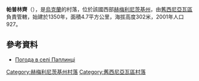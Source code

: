 {{coord|49|38|29|N|27|41|39|E|scale:100000|display=title}}

'''帕普林齊'''（{{lang-uk|Паплинці}}），是[[烏克蘭|烏克蘭]]的村落，位於該國西部[[赫梅利尼茨基州|赫梅利尼茨基州]]，由[[舊西尼亞瓦區|舊西尼亞瓦區]]負責管轄，始建於1350年，面積4.7平方公里，海拔高度302米，2001年人口927。

==參考資料==
* [http://weather.in.ua/ua/hmel'nickaja/19597 Погода в селі Паплинці] {{Wayback|url=http://weather.in.ua/ua/hmel%27nickaja/19597 |date=20160305115548 }}

{{DEFAULTSORT:Паплинці}}
[[Category:赫梅利尼茨基州村落|Category:赫梅利尼茨基州村落]]
[[Category:舊西尼亞瓦區村落|Category:舊西尼亞瓦區村落]]


{{Khmelnytskyi-geo-stub}}